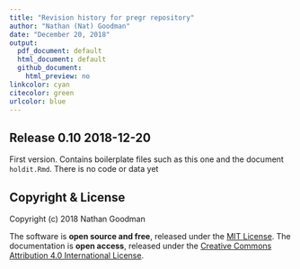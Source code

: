 ```yaml
---
title: "Revision history for pregr repository"
author: "Nathan (Nat) Goodman"
date: "December 20, 2018"
output:
  pdf_document: default
  html_document: default
  github_document:
    html_preview: no
linkcolor: cyan
citecolor: green
urlcolor: blue
---
```

<!-- NEWS.md is generated from NEWS.Rmd. Please edit that file -->

## Release 0.10 2018-12-20

First version. Contains boilerplate files such as this one and the document `holdit.Rmd`. There is no code or data yet

## Copyright & License

Copyright (c) 2018 Nathan Goodman

The software is **open source and free**, released under the [MIT License](https://opensource.org/licenses/MIT). The documentation is **open access**, released under the [Creative Commons Attribution 4.0 International License](https://creativecommons.org/licenses/by/4.0).
